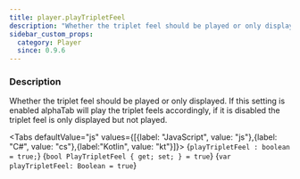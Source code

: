 ```yaml
---
title: player.playTripletFeel
description: "Whether the triplet feel should be played or only displayed."
sidebar_custom_props:
  category: Player
  since: 0.9.6
---
```




<SettingsHeader />

### Description
Whether the triplet feel should be played or only displayed. If this setting is enabled alphaTab will play the triplet feels accordingly, if it is disabled the triplet feel is only displayed but not played.

<Tabs defaultValue="js" values={[{label: "JavaScript", value: "js"},{label: "C#", value: "cs"},{label:"Kotlin", value: "kt"}]}>
<TabItem value="js">
<CodeBlock language="ts">{`playTripletFeel : boolean = true;`}</CodeBlock>
</TabItem>
<TabItem value="cs">
<CodeBlock language="csharp">{`bool PlayTripletFeel { get; set; } = true`}</CodeBlock>
</TabItem>
<TabItem value="kt">
<CodeBlock language="kotlin">{`var playTripletFeel: Boolean = true`}</CodeBlock>
</TabItem>
</Tabs>

